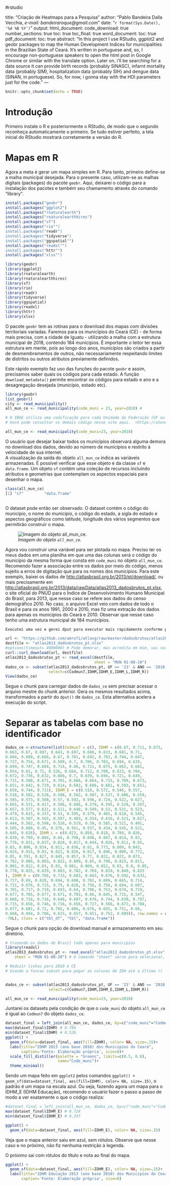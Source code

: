 #rstudio


title: "Criação de Heatmaps para a Pesquisa"
author: "Pablo Bandeira Dalla Vecchia, *e-mail: bandeiraroque@gmail.com*"
date: "`r format(Sys.Date(), '%d %B %Y')`"
output:
  html_document:
    code_download: true
    number_sections: true
    toc: true
    toc_float: true
  word_document:
    toc: true
  pdf_document:
    toc: true
abstract: "In this project I use RStudio, ggplot2 and geobr packages to map the Human Development Indices for municipalities in the Brazilian State of Ceará. It's written in portuguese and, so, I encourage non-portuguese speakers to open the html post in Google Chrome or similar with the translate option.
Later on, i'll be searching for a data source it can provide birth records (probably SINASC), infarnt mortality data (probably SIM), hospitalization data (probably SIH) and dengue data (SINAN, in portuguese). So, for now, i gonna stay with the HDI parameters just for the code."
---


```{r setup, include=FALSE}
knitr::opts_chunk$set(echo = TRUE)
```

Introdução 
==================

Primeiro instale o R e posteriormente o RStudio, de modo que o segundo reconheça automaticamente o primeiro. Se tudo estiver perfeito, a tela inicial do RStudio mostrará corretamente a versão do R.


Mapas em R
==================

Agora a meta é gerar um mapa simples em R. Para tanto, primeiro define-se a malha municipal desejada. Para o presente caso, utilizam-se as malhas digitais (packages) do pacote `geobr`. 
Aqui, deixarei o código para a instalação dos pacotes e também seu chamamento através do comando "library".

  
```{r echo = T, results = 'hide', warnings=FALSE}
install.packages("geobr")
install.packages("ggplot2")
install.packages("rnaturalearth")
install.packages("rnaturalearthhires")
install.packages("sf")
install.packages("rio"")
install.packages("readr")
install.packages("tidyverse")
install.packages("ggspatial"")
install.packages("readxl"")
install.packages("httr"")
install.packages("xlsx"")
```

```{r echo = T, results = 'hide', warnings=FALSE}

library(geobr)
library(ggplot2)
library(rnaturalearth)
library(rnaturalearthhires)
library(sf)
library(rio)
library(readr)
library(tidyverse)
library(ggspatial)
library(readxl)
library(httr)
library(xlsx)
```

O pacote `geobr` tem as rotinas para o download dos mapas com divisões territoriais variadas. Faremos para os municípios do Ceará (CE) - de forma mais precisa, com a cidade de Iguatu - utilizando
a malha com a estrutura municipal de 2018, contendo 184 municípios. É importante o leitor ter essa estrutura em mente, pois ao longo dos anos, municípios são criados a partir de desmembramentos de outros, 
não necessariamente respeitando limites de distritos ou outros atributos previamente definidos.          
    
Este rápido exemplo faz uso das funções do pacote `geobr` e assim, precisamos saber quais os códigos para cada estado. A função `download_metadata()` permite encontrar os códigos para estado e ano e a desagregação desejada (município, estado etc).

```{r echo = T, results = 'hide'}
library(geobr)
list_geobr()
city <- read_municipality()
all_mun_ce <- read_municipality(code_muni = 23, year=2018) #

# O IBGE utiliza uma codificação para cada Unidade da Federação (UF ou Estado) e, geralmente, esse código vem através de números. O código para o Estado do Ceará é 23. 
# Você pode consultar os demais código nesse site aqui.  <https://atendimento.tecnospeed.com.br/hc/pt-br/articles/360021494734-Tabela-de-C%C3%B3digo-de-UF-do-IBGE> Posso verificar que para CE, especificarei # 23 e para o ano de 2018. Agora posso baixar os dados (shapes) para os municípios do Ceará fazendo uso da função `read_municipality(code_muni=23, year=2018)` em:

all_mun_ce <- read_municipality(code_muni=23, year=2018)

```


O usuário que desejar baixar todos os municípios observará alguma demora no download dos dados, devido ao número de municípios e restrito à velocidade de sua internet.    
A visualização da saída do objeto `all_mun_ce` indica as variáveis armazenadas. É possível verificar que esse objeto é da classe `sf` e `data.frame`. 
Um objeto `sf` contém uma coleção de recursos incluindo atributos e geometrias que contemplam os aspectos espaciais para desenhar o mapa.

```{r echo = T, results = 'hide', warnings=FALSE}

class(all_mun_ce)
[1] "sf"         "data.frame"
  
```

O dataset pode então ser observado. O dataset contém o código do município, o nome do município, o código do estado, a sigla do estado e aspectos geográficos como latitude, longitude dos vários segmentos que permitirão construir o mapa.

![*Imagem do objeto `all_mun_ce`.*](saida_all_mun_ce.PNG)

Agora vou construir uma variável para ser plotada no mapa. Preciso ter os meus dados em uma planilha em que uma das colunas será o código do município da mesma forma que consta em `code_muni` no objeto `all_mun_ce`. 
Recomendo fazer a associação entre os dados por meio do código, menos sujeito a erros de digitação que para os nomes dos municípios. Para este exemplo, baixei os dados de <http://atlasbrasil.org.br/2013/pt/download/>, ou mais precisamente em <http://atlasbrasil.org.br/2013/data/rawData/atlas2013_dadosbrutos_pt.xlsx>, o site oficial do PNUD para o Índice de Desenvolvimento Humano Municipal do Brasil, para 2013, que nesse caso se refere aos dados do censo demográfico 2010. 
No caso, o arquivo Excel veio com dados de todo o Brasil e para os anos 1991, 2000 e 2010, mas fiz uma extração dos dados para apenas os municípios do Ceará e 2010. Observar que nesse caso tenho uma estrutura municipal de 184 municípios.

```{r, eval=FALSE}

Executei uma vez e gerei dput para executar mais rapidamente conforme próximo chunk

url <- "https://github.com/amrofi/atlasg/raw/master/dadosbrutos/atlas2013_dadosbrutos_pt.xlsx"
destfile <- "atlas2013_dadosbrutos_pt.xlsx"
#options(timeout= 4000000) # Pode demorar, mas acredita em mim, vai ser tranquilo! :)
curl::curl_download(url, destfile)
atlas2013_dadosbrutos_pt <- read_excel(destfile, 
                                       sheet = "MUN 91-00-10")
dados_ce <- subset(atlas2013_dadosbrutos_pt, UF == '23' & ANO == '2010',
                   select=c(Codmun7,IDHM,IDHM_E,IDHM_L,IDHM_R))
View(dados_ce)
```

Segue o chunk para carregar dados de `dados_ce` sem precisar acessar o arquivo mestre do chunk anterior. Gera os mesmos resultados acima, transformados a partir do `dput()` de `dados_ce`. Esta alternativa acelera a execução do script.  


# Separar as tabelas com base no identificador


```{r}

dados_ce <-structure(list(Codmun7 = c(), IDHM = c(0.67, 0.711, 0.673, 
0.663, 0.67, 0.697, 0.643, 0.697, 0.688, 0.633, 0.681, 0.71, 
0.684, 0.698, 0.666, 0.67, 0.701, 0.692, 0.703, 0.784, 0.647, 
0.727, 0.754, 0.671, 0.589, 0.7, 0.706, 0.703, 0.694, 0.639, 
0.699, 0.747, 0.684, 0.714, 0.66, 0.721, 0.675, 0.662, 0.681, 
0.654, 0.62, 0.72, 0.526, 0.664, 0.712, 0.708, 0.623, 0.704, 
0.672, 0.736, 0.632, 0.686, 0.7, 0.639, 0.694, 0.721, 0.649, 
0.721, 0.588, 0.671, 0.701, 0.666, 0.664, 0.715, 0.709, 0.673, 
0.651, 0.642, 0.729, 0.614, 0.682, 0.686, 0.681, 0.593, 0.651, 
0.658, 0.744, 0.711), IDHM_E = c(0.518, 0.572, 0.546, 0.557, 
0.538, 0.582, 0.526, 0.588, 0.562, 0.507, 0.537, 0.606, 0.559, 
0.585, 0.573, 0.508, 0.57, 0.592, 0.596, 0.724, 0.522, 0.627, 
0.665, 0.531, 0.417, 0.586, 0.606, 0.579, 0.595, 0.528, 0.597, 
0.657, 0.577, 0.621, 0.511, 0.648, 0.549, 0.53, 0.531, 0.523, 
0.479, 0.615, 0.337, 0.53, 0.595, 0.579, 0.485, 0.618, 0.545, 
0.613, 0.507, 0.565, 0.597, 0.483, 0.554, 0.616, 0.523, 0.627, 
0.444, 0.562, 0.598, 0.526, 0.519, 0.59, 0.585, 0.521, 0.491, 
0.505, 0.608, 0.45, 0.576, 0.561, 0.557, 0.434, 0.545, 0.521, 
0.645, 0.626), IDHM_L = c(0.823, 0.858, 0.818, 0.789, 0.826, 
0.839, 0.799, 0.804, 0.84, 0.798, 0.848, 0.847, 0.814, 0.83, 
0.776, 0.831, 0.837, 0.828, 0.817, 0.844, 0.826, 0.811, 0.85, 
0.83, 0.806, 0.834, 0.811, 0.836, 0.81, 0.773, 0.809, 0.843, 
0.824, 0.815, 0.83, 0.822, 0.826, 0.817, 0.846, 0.809, 0.772, 
0.85, 0.791, 0.827, 0.845, 0.857, 0.77, 0.822, 0.822, 0.873, 
0.782, 0.808, 0.803, 0.822, 0.809, 0.85, 0.798, 0.823, 0.811, 
0.801, 0.812, 0.83, 0.83, 0.861, 0.869, 0.852, 0.83, 0.8, 0.85, 
0.778, 0.825, 0.829, 0.803, 0.782, 0.769, 0.839, 0.849, 0.835
), IDHM_R = c(0.705, 0.733, 0.683, 0.663, 0.676, 0.692, 0.633, 
0.717, 0.69, 0.628, 0.694, 0.698, 0.702, 0.699, 0.665, 0.714, 
0.721, 0.676, 0.715, 0.79, 0.628, 0.756, 0.758, 0.684, 0.607, 
0.701, 0.717, 0.719, 0.693, 0.64, 0.706, 0.753, 0.674, 0.719, 
0.677, 0.705, 0.677, 0.671, 0.702, 0.66, 0.645, 0.715, 0.547, 
0.668, 0.718, 0.716, 0.646, 0.687, 0.676, 0.744, 0.638, 0.707, 
0.715, 0.658, 0.746, 0.716, 0.656, 0.727, 0.566, 0.672, 0.708, 
0.677, 0.681, 0.72, 0.702, 0.686, 0.676, 0.655, 0.751, 0.66, 
0.668, 0.694, 0.706, 0.615, 0.657, 0.651, 0.752, 0.689)), row.names = c(NA, 
-78L), class = c("tbl_df", "tbl", "data.frame"))
```

Segue o chunk para opção de download manual e armazenamento em seu diretório.    

```{r, eval=FALSE}
  
# trazendo os dados do Brasil todo apenas para municipios
library(readxl)
atlas2013_dadosbrutos_pt <- read_excel("atlas2013_dadosbrutos_pt.xlsx", 
    sheet = "MUN 91-00-10") # O comando "sheet" serve para selecionar, dentro do arquivo em Excel, qual das "pastas" ou "planilhas" eu vou utilizar. Nesse caso, iremos usar a planilha chamada de "MUN 91-00-10"

# Reduzir linhas para 2010 e CE
# Usando a funcao subset para pegar as colunas de IDH até a última ()


dados_ce <- subset(atlas2013_dadosbrutos_pt, UF == '23' & ANO == '2010',
                   select=c(Codmun7,IDHM,IDHM_E,IDHM_L,IDHM_R))
```

```{r echo = T, results = 'hide'}

all_mun_ce <- read_municipality(code_muni=23, year=2010)

```       

Juntarei os datasets pela condição de que o `code_muni` do objeto `all_mun_ce` é igual ao `Codmun7` do objeto `dados_ce`.    

```{r}
dataset_final = left_join(all_mun_ce, dados_ce, by=c("code_muni"="Codmun7"))
max(dataset_final$IDHM) # 0.784
min(dataset_final$IDHM) # 0.526
ggplot() +
  geom_sf(data=dataset_final, aes(fill=IDHM), color= NA, size=.15)+
  labs(title="IDHM 2013 (ano base 2010) dos Municipíos do Ceará",
       caption='Fonte: Elaboração própria', size=8)+
  scale_fill_distiller(palette = "Greens", limits=c(0.5, 0.8),
                       name="Code_muni")+
  theme_minimal()

```

Sendo um mapa feito em `ggplot2` pelos comandos `ggplot() +
  geom_sf(data=dataset_final, aes(fill=IDHM), color= NA, size=.15)`, o padrão é um mapa na escala azul. Ou seja, fazendo agora um mapa para o IDHM_E (IDHM Educação), recomendo o usuário fazer o passo a passo de modo a ver exatamente o que o código realiza:    
  
```{r}

#dataset_final = left_join(all_mun_ce, dados_ce, by=c("code_muni"="Codmun7"))
max(dataset_final$IDHM_E) # 0.724
min(dataset_final$IDHM_E) # 0.337
```

```{r}
ggplot() +
  geom_sf(data=dataset_final, aes(fill=IDHM_E), color= NA, size=.15)

```

Veja que o mapa anterior saiu em azul, sem rótulos. Observe que nesse caso e no próximo, não fiz nenhuma restrição à legenda.     

O próximo sai com rótulos do título e nota ao final do mapa.

```{r}
ggplot() +
  geom_sf(data=dataset_final, aes(fill=IDHM_E), color= NA, size=.15)+
  labs(title="IDHM Educação 2013 (ano base 2010) dos Municipíos do Ceará",
       caption='Fonte: Elaboração própria', size=8)
```
